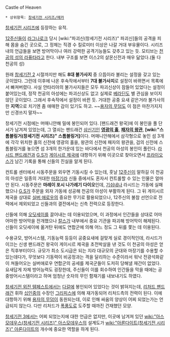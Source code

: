 Castle of Heaven

 * 상위항목: [[창세기전 시리즈/메카]]

[[창세기전 시리즈]]에 등장하는 유적.

[[12주신]]들이 [[라그나로크]] 당시 [wiki:"파괴신(창세기전 시리즈)" 파괴신]들의 공격을 피해 몸을 숨긴 곳으로, 그 정체는 직경 수 킬로미터 이상은 나갈 거대 부유물이다. 시리즈 내의 언급들을 보면 방어막이나 여러 강력한 공격기능들도 갖추고 있는 듯. 모티브는 [[천공의 성의 라퓨타]]라고 한다. 내부 구조를 보면 이스2의 살몬신전과 매우 닮았다.(둘 다 천공의 성)

원래 [[창세기전 2]] 시절까지만 해도 '''8대 불가사지''' 중 으뜸이라 불리는 설정을 갖고 있는 곳이었다. 그런데 이후에 나온 후속작에서부터 '''7대 불가사지'''로 설정이 바뀌면서 목록에서 빠져버렸다. 사실 안타리아의 불가사지들은 모두 파괴신상이 잠들어 있었다는 설정이 붙어있는데, 정작 천공의 아성에는 파괴신상도 없고 실제로 [[베라딘]]도 별 관심을 보이지 않던 곳이었다. 그래서 후속작에서 설정이 바뀐 듯. 거대한 공중 요새 같은거라 불가사의한 '''지역'''으로 치기엔 좀 애매한 감이 있기도 하고. ~~[[용자의 무덤]]도 이 점은 마찬가지지만 신경쓰지 말자~~

창세기전 시점에는 머매니안해 밀에 봉인되어 있다. [팬드래건 왕국]에 이 봉인을 풀 단서가 남겨져 있었는데, 그 열쇠는 팬드래건 [[삼신기]]인 '''[[영광의 홀]]''', '''[[패자의 왕관]]''', '''[wiki:"스톰블링거(창세기전 시리즈)" 스톰블링거]'''이다. 머매니안해에서 삼각형으로 놓인 섬 3개에 각각 위치한 홀의 신전에 영광의 홀을, 왕관의 신전에 패자의 왕관을, 검의 신전에 스톰블링거를 놓으면 섬 3개의 한가운데 있는 바다에서 천공의 아성의 봉인이 풀린다. [[라시드 팬드래건]]과 [[G.S]]가 [[게이시르 제국]]에 대항하기 위해 이곳으로 찾아오면서 [[프라이오스]]가 남긴 기록을 통해 신들의 진실을 알게 된다. 

컨트롤 센터에서 시동주문을 외우면 기동시킬 수 있는데, 훗날 [[12주신]]이 말하길 이 천공의 아성은 일종의 거대한 [[마장기]]라 신들 중에서도 혼자서 컨트롤할 수 있는 인물은 얼마 안 된다. 시동주문은 '''마레이 포시 나가레기 다이오'''인데, [[기쉬네]]나 라시드는 가동에 실패했으나 [[G.S]]가 주문을 외자 가동에 성공해 천공의 아성이 부활하게 된다. 그 뒤 게이시르 제국을 상대로 [[실버 애로우]]의 중요한 무기로 활용되었으나, 12주신의 불참 선언으로 전력에서 제외되었고 신들과의 결전에서는 신측 전력으로 등장한다.

신들에 의해 [[오딧세이]]를 끌어내는 데 이용되었으며, 이 과정에서 인간들을 상대로 어마어마한 방어막을 전개했으나 [[칼스]]가 내부에서 중요 기관을 파괴해 방어막이 해제된다. 신들이 오딧세이에 옮겨탄 뒤에도 연합군에 의해 어느 정도 그 뒤를 쫓는 데 이용된다.

수용규모, 방어시스템, 기동능력 등등이 공중요새에 걸맞게 실로 경이적인데, 라시드가 이끄는 신생 팬드래건 왕국이 게이시르 제국을 초전박살을 낸 것도 이 천공의 아성은 얻은 직후부터이다. 규모가 최소 도시급은 되는 지라 대규모의 군대와 마장기를 수용할 수 있는데다가, 무엇보다 기동력이 비공정과는 격을 달리하는 수준이라서 워낙 전광석화같이 쳐들어오는 실버애로우 연합군의 공세를 제국군들이 도저히 당해낼 재간이 없었다. 요새답게 자체 방어능력도 굉장한데, 주신들이 이를 회수하여 인간들을 막을 때에는 공중방어시스템이라고 하며 엄청난 숫자의 무인 함재기를 내보내기도 하였다.

[[창세기전 외전 템페스트]]에서는 [[다갈]]에 봉인되어 있었다는 것이 밝혀지는데, [[리처드 팬드래건]] 휘하 [[십인중]]의 수장인 [[그리피스]]에 의해 재가동되어 리처드측의 전력이 된다. 이에 대항하기 위해 [[용자의 무덤]]이 동원되는데, 이로 인해 싸움의 양상이 어찌 되었는가는 언급되지 않는다. 다만 리처드가 [[폭풍도]]로 도주할 때까진 건재했던 모양.

[[창세기전 3]]에서는 어찌 되었는지에 대한 언급은 없지만, 이곳에 남겨져 있던 [[wiki:"아스모데우스(창세기전 시리즈)" 아스모데우스]]의 설계도가 [[wiki:"아론다이트(창세기전 시리즈)" 아론다이트]]의 개수에 중요한 역할을 하게 된다.
